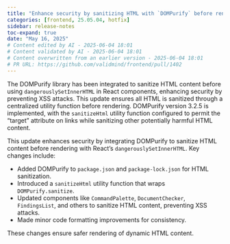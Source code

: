 ```yaml
---
title: "Enhance security by sanitizing HTML with `DOMPurify` before rendering (#1402)"
categories: [frontend, 25.05.04, hotfix]
sidebar: release-notes
toc-expand: true
date: "May 16, 2025"
# Content edited by AI - 2025-06-04 18:01
# Content validated by AI - 2025-06-04 18:01
# Content overwritten from an earlier version - 2025-06-04 18:01
# PR URL: https://github.com/validmind/frontend/pull/1402
---
```


The DOMPurify library has been integrated to sanitize HTML content before using `dangerouslySetInnerHTML` in React components, enhancing security by preventing XSS attacks. This update ensures all HTML is sanitized through a centralized utility function before rendering. DOMPurify version 3.2.5 is implemented, with the `sanitizeHtml` utility function configured to permit the "target" attribute on links while sanitizing other potentially harmful HTML content.

This update enhances security by integrating DOMPurify to sanitize HTML content before rendering with React's `dangerouslySetInnerHTML`. Key changes include:

- Added DOMPurify to `package.json` and `package-lock.json` for HTML sanitization.
- Introduced a `sanitizeHtml` utility function that wraps `DOMPurify.sanitize`.
- Updated components like `CommandPalette`, `DocumentChecker`, `FindingsList`, and others to sanitize HTML content, preventing XSS attacks.
- Made minor code formatting improvements for consistency.

These changes ensure safer rendering of dynamic HTML content.
